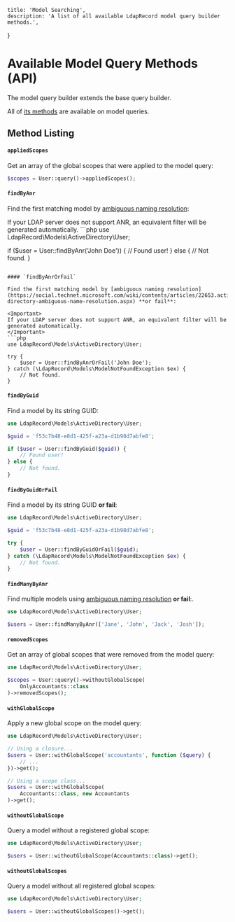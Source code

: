     title: 'Model Searching',
    description: 'A list of all available LdapRecord model query builder methods.',
}


# Available Model Query Methods (API)

<Important>
The model query builder extends the base query builder. 

All of [its methods](/docs/core/v3/searching-api) are available on model queries.
</Important>
## Method Listing

#### `appliedScopes`

Get an array of the global scopes that were applied to the model query:

```php
$scopes = User::query()->appliedScopes();
```

#### `findByAnr`

Find the first matching model by [ambiguous naming resolution](https://social.technet.microsoft.com/wiki/contents/articles/22653.active-directory-ambiguous-name-resolution.aspx):

<Important>
If your LDAP server does not support ANR, an equivalent filter will be generated automatically.
</Important>
```php
use LdapRecord\Models\ActiveDirectory\User;

if ($user = User::findByAnr('John Doe')) {
    // Found user!
} else {
    // Not found.
}
```

#### `findByAnrOrFail`

Find the first matching model by [ambiguous naming resolution](https://social.technet.microsoft.com/wiki/contents/articles/22653.active-directory-ambiguous-name-resolution.aspx) **or fail**:

<Important>
If your LDAP server does not support ANR, an equivalent filter will be generated automatically.
</Important>
```php
use LdapRecord\Models\ActiveDirectory\User;

try {
    $user = User::findByAnrOrFail('John Doe');
} catch (\LdapRecord\Models\ModelNotFoundException $ex) {
    // Not found.
}
```

#### `findByGuid`

Find a model by its string GUID:

```php
use LdapRecord\Models\ActiveDirectory\User;

$guid = 'f53c7b48-e8d1-425f-a23a-d1b98d7abfe8';

if ($user = User::findByGuid($guid)) {
    // Found user!
} else {
    // Not found.
}
```

#### `findByGuidOrFail`

Find a model by its string GUID **or fail**:

```php
use LdapRecord\Models\ActiveDirectory\User;

$guid = 'f53c7b48-e8d1-425f-a23a-d1b98d7abfe8';

try {
    $user = User::findByGuidOrFail($guid);
} catch (\LdapRecord\Models\ModelNotFoundException $ex) {
    // Not found.
}
```

#### `findManyByAnr`

Find multiple models using [ambiguous naming resolution](https://social.technet.microsoft.com/wiki/contents/articles/22653.active-directory-ambiguous-name-resolution.aspx) **or fail**:.

```php
use LdapRecord\Models\ActiveDirectory\User;

$users = User::findManyByAnr(['Jane', 'John', 'Jack', 'Josh']);
```

#### `removedScopes`

Get an array of global scopes that were removed from the model query:

```php
use LdapRecord\Models\ActiveDirectory\User;

$scopes = User::query()->withoutGlobalScope(
    OnlyAccountants::class
)->removedScopes();
```

#### `withGlobalScope`

Apply a new global scope on the model query:

```php
use LdapRecord\Models\ActiveDirectory\User;

// Using a closure...
$users = User::withGlobalScope('accountants', function ($query) {
    // ...
})->get();

// Using a scope class...
$users = User::withGlobalScope(
    Accountants::class, new Accountants
)->get();
```

#### `withoutGlobalScope`

Query a model without a registered global scope:

```php
use LdapRecord\Models\ActiveDirectory\User;

$users = User::withoutGlobalScope(Accountants::class)->get();
```

#### `withoutGlobalScopes`

Query a model without all registered global scopes:

```php
use LdapRecord\Models\ActiveDirectory\User;

$users = User::withoutGlobalScopes()->get();
```

